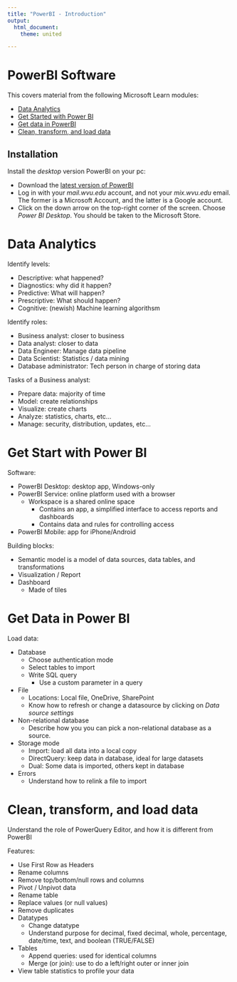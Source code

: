 ```yaml
--- 
title: "PowerBI - Introduction"
output: 
  html_document:
    theme: united

---
```


# PowerBI Software

This covers material from the following Microsoft Learn modules:

- [Data Analytics](https://learn.microsoft.com/en-us/training/modules/data-analytics-microsoft/)
- [Get Started with Power BI](https://learn.microsoft.com/en-us/training/modules/get-started-with-power-bi/)
- [Get data in PowerBI](https://learn.microsoft.com/en-us/training/modules/get-data/)
- [Clean, transform, and load data](https://learn.microsoft.com/en-us/training/modules/clean-data-power-bi/)

## Installation

Install the *desktop* version PowerBI on your pc:

- Download the [latest version of PowerBI](https://app.powerbi.com/home)
- Log in with your *mail.wvu.edu* account, and not your *mix.wvu.edu* email. The former is a Microsoft Account, and the latter is a Google account.
- Click on the down arrow on the top-right corner of the screen.  Choose *Power BI Desktop*. You should be taken to the Microsoft Store.

# Data Analytics

Identify levels:

- Descriptive: what happened?
- Diagnostics: why did it happen?
- Predictive: What will happen?
- Prescriptive: What should happen?
- Cognitive: (newish) Machine learning algorithsm

Identify roles:

- Business analyst: closer to business
- Data analyst: closer to data
- Data Engineer: Manage data pipeline
- Data Scientist: Statistics / data mining
- Database administrator: Tech person in charge of storing data

Tasks of a Business analyst:

- Prepare data: majority of time
- Model: create relationships
- Visualize: create charts
- Analyze: statistics, charts, etc...
- Manage: security, distribution, updates, etc...

# Get Start with Power BI

Software:

- PowerBI Desktop: desktop app, Windows-only
- PowerBI Service: online platform used with a browser
  - Workspace is a shared online space
    - Contains an app, a simplified interface to access reports and dashboards
    - Contains data and rules for controlling access
- PowerBI Mobile: app for iPhone/Android

Building blocks:

- Semantic model is a model of data sources, data tables, and transformations
- Visualization / Report
- Dashboard
  - Made of tiles
  

# Get Data in Power BI

Load data:

- Database
  - Choose authentication mode
  - Select tables to import
  - Write SQL query
    - Use a custom parameter in a query
- File
  - Locations: Local file, OneDrive, SharePoint
  - Know how to refresh or change a datasource by clicking on *Data source settings*
- Non-relational database
  - Describe how you you can pick a non-relational database as a source.
- Storage mode
  - Import: load all data into a local copy
  - DirectQuery: keep data in database, ideal for large datasets
  - Dual: Some data is imported, others kept in database
- Errors
  - Understand how to relink a file to import

# Clean, transform, and load data

Understand the role of PowerQuery Editor, and how it is different from PowerBI

Features:

- Use First Row as Headers
- Rename columns
- Remove top/bottom/null rows and columns
- Pivot / Unpivot data
- Rename table
- Replace values (or null values)
- Remove duplicates
- Datatypes
  - Change datatype
  - Understand purpose for decimal, fixed decimal, whole, percentage, date/time, text, and boolean (TRUE/FALSE)
- Tables
  - Append queries: used for identical columns 
  - Merge (or join): use to do a left/right outer or inner join
- View table statistics to profile your data